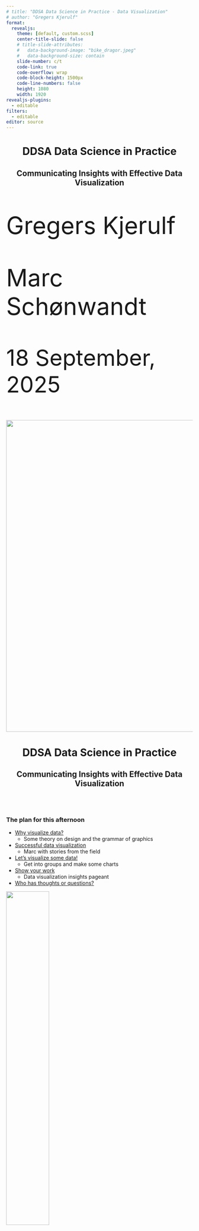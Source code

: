 ```yaml
---
# title: "DDSA Data Science in Practice - Data Visualization"
# author: "Gregers Kjerulf"
format: 
  revealjs:
    theme: [default, custom.scss]
    center-title-slide: false
    # title-slide-attributes:
    #   data-background-image: "bike_dragor.jpeg"
    #   data-background-size: contain
    slide-number: c/t
    code-link: true
    code-overflow: wrap
    code-block-height: 1500px
    code-line-numbers: false
    height: 1080
    width: 1920
revealjs-plugins: 
  - editable
filters: 
  - editable
editor: source
---
```


## 

````{=html}
<!---makes code chunk font larger
```css
.big-code{
  font-size: 125%  
}
```
--->
````

<center>
<h1>DDSA Data Science in Practice</h1>

<h2>Communicating Insights with Effective Data Visualization</h2>
</center>

::: {.absolute width="490px" height="113.333px" left="32.6667px" top="500px" style="font-size: 64px;"}
Gregers Kjerulf

Marc Schønwandt
:::

::: {.absolute width="540.667px" height="123px" left="30px" top="730px" style="font-size: 60px;"}
18 September, 2025
:::

![](images/cphr_talk_2.png){.absolute width="1300px" height="840px" left="635px" top="250px"}

## 

<center>
<h1>DDSA Data Science in Practice</h1>

<h2>Communicating Insights with Effective Data Visualization</h2>
</center>

<br> <br>

::: {.absolute left="30px" top="280px"}
<h3>The plan for this afternoon</h3>
:::

::: {.absolute left="30px" top="340px"}
::: incremental

-   [Why visualize data?](#why)
    -   Some theory on design and the grammar of graphics
-   [Successful data visualization](#success)
    -   Marc with stories from the field
-   [Let's visualize some data!](#doit)
    -   Get into groups and make some charts
-   [Show your work](#showit)
    -   Data visualization insights pageant
-   [Who has thoughts or questions?](#who)

:::
:::

![](images/prompt14_2025_sankey.png){.absolute top="340" left="1030" width="48%"}


## 

<center>

<h1>Why Visualize Data?</h1>

<br>

<h3>Scan the QR code or go to menti.com and use the code \_\_\_\_\_\_\_\_\_\_\_</h3>

*REPLACE QR on Thursday morning!!!*

![](images/mentimeter_ddsa_1.png)

## 

<center>

<h1>
Why Visualize Data?
<h1>

</center>

<h2>

:::: {style="text-align: left"}
::: incremental
-   *Information*

    -   [Examples: sports league tables, political polling charts]{style="font-size:0.70em"}
:::
::::

::: fragment
![](images/epl_table_110925.png){.absolute top="400" left="50" width="58%"}
:::

:::: fragment
![](images/nycmayor_0925_emerson.png){.absolute top="400" left="1180" width="35%"}

::: {.absolute left="50px" top="1040px" style="font-size: 24px;"}
*image sources: https://www.premierleague.com/en/tables and https://emersoncollegepolling.com/nyc-2025-mayor/*
:::
::::

</h2>

## 

<center>
<h1>Why Visualize Data?</h1>
</center>

<h2>

:::: {style="text-align: left"}
::: incremental
-   *Insights*
    -   [Examples: company dashboard in real time, annual / quarterly reports]{style="font-size:0.75em"}
:::
::::

</h2>

:::: fragment
![](images/statistiksdk_dash_econ.png){.absolute top="360" left="110" width="50%"}

::: {.absolute left="110px" top="1090px" style="font-size: 24px;"}
*image source: https://www.dst.dk/en/Statistik/temaer/overblik-dansk-oekonomi retrieved 11/09/2025*
:::
::::

## 

<center>
<h1>Why Visualize Data?</h1>
</center>

<h2>

:::: {style="text-align: left"}
::: incremental
-   *Persuasion*
    -   [Examples: research papers, data-driven blogs]{style="font-size:0.75em"}
:::
::::

:::: fragment
![](images/nrennie_30day2025_day_14.png){.absolute top="360" left="110" width="50%"}

::: {.absolute left="110px" top="1090px" style="font-size: 24px;"}
*image source: https://github.com/nrennie/30DayChartChallenge/tree/main/2025#day-14-kinship-made-with-r*
:::
::::

## 

<center>

<h1>What do we see in visualized data?</h1>

</center>

::: {.absolute left="40px" top="175px"}
<h2>Let's go back to that word cloud we created...</h2>
:::

::::: fragment
:::: {.absolute left="140px" top="280px" width="70%"}
::: {style="position: relative; padding-bottom: 56.25%; padding-top: 35px; height: 0; overflow: hidden;"}
<iframe sandbox="allow-scripts allow-same-origin allow-presentation" allowfullscreen="true" allowtransparency="true" frameborder="0" height="615" src="https://www.mentimeter.com/app/presentation/aln18p4uebgvvtbndoj2x4gutvs4ykd9/embed" style="position: absolute; top: 0; left: 0; width: 100%; height: 100%;" width="420">

</iframe>
:::
::::
:::::

:::: fragment
::: {.absolute left="40px" top="1050px"}
<h2>What are the visual properties you see in the word cloud?</h2>
:::
::::

## 

<center>
<h1>Data Viz Theory Time!</h1>
</center>

:::: fragment
::: {.absolute width="1245.38px" height="103.35px" left="40px" top="202px" style="font-size: 42px;"}
<h2>Let’s talk about the *Grammar of graphics*</h2>
:::
::::

:::: fragment
::: {.absolute width="492.8px" height="66.2644px" left="40px" top="354.33px" style="font-size: 44px;"}
<h3>What is grammar?</h3>
:::
::::

::::: fragment
::: {.absolute width="1445.69px" height="226.198px" left="118px" top="446.755px" style="font-size: 50px;"}
*The whole system and structure of a language or of languages in general, usually taken as consisting of syntax and morphology (including inflections) and sometimes also phonology and semantics.*
:::

::: {.absolute width="1445.69px" height="226.198px" left="118px" top="645px" style="font-size: 24px;"}
*Source: Oxford Languages via google*
:::
:::::

:::: fragment
::: {.absolute width="1245.38px" height="103.35px" left="40px" top="735px" style="font-size: 44px;"}
<h3>How we structure what we want to communicate.</h3>
:::
::::

## 

<center>
<h1>The Grammar of graphics</h1>
</center>

:::: fragment
::: {.absolute width="1400px" height="103.35px" left="40px" top="200px"}
<h2>Ok, so how does that apply to data visualization?</h2>
:::
::::

:::: fragment
::: {.absolute width="997.7px" height="167.089px" left="40px" top="300px" style="font-size: 52px;"}
It is a framework to describe the elements of a data graphic and guides our design choices.
:::
::::

:::: fragment
::: {.absolute width="997.7px" height="167.089px" left="40px" top="490px" style="font-size: 52px;"}
How we structure the data we want to communicate visually.
:::
::::

::::: fragment
::: {.absolute width="983.122px" height="154.599px" left="40px" top="680px" style="font-size: 52px;"}
Original concept by Leland Wilkinson, in his book, *The Grammar of Graphics*.
:::

::: {.absolute width="550px" height="428.78px" left="1166.7px" top="300px"}
<img src="images/grammarofgraphics_cover.jpg"/>
:::
:::::

## 

<center>

<h1>

The Grammar of graphics

<h1>

</center>

::: {.absolute left="40px" top="190px"}
<h2>Great, so what are the elements?</h2>
:::

:::: incremental
::: {.absolute left="140px" top="250px"}
<h2>
-   Data
-   Aesthetics
-   Scale
-   Geometric Objects
-   Statistics
-   Facets
-   Coordinate system

</h2>
:::
::::

## 

<center>

<h1>The Grammar of graphics</h1>

</center>

::: {.absolute left="40px" top="190px"}
<h2>Data</h2>
:::

::: {.absolute left="140px" top="275px"}
<h2>What are we going to display?</h2>
:::

![](images/whrdatata_glimpse.png){.absolute top="360" left="140" width="65%"}

## 

<center>

<h1>The Grammar of graphics</h1>

</center>

::: {.absolute left="40px" top="190px"}
<h2>Aesthetics</h2>
:::

::: {.absolute width="800px" height="300px" left="40px" top="300px" style="font-size: 38px;"}
<h2>
How we display the data using visual elements<br>such as: <br>
* color<br>
* size<br>
* axes<br>
* title<br>
* legend <br>
* annotation text </h2>
:::

::: {.absolute width="1200px" height="1000px" left="828.758px" top="293.02px"}
<img src="images/g_of_g_aesthetics.png" style="width:85.0%"/>
:::

## 

<center>

<h1>

The Grammar of graphics

<h1>

</center>

::: {.absolute left="40px" top="190px"}
<h2>Scale</h2>
:::

::: {.absolute width="750px" height="300px" left="40px" top="300px" style="font-size: 38px;"}
<h2>How do we display the data in relation to an objective point and/or in relation to the data points themselves?</h2>
:::

::: {.absolute width="1200px" height="1000px" left="828.758px" top="293.02px"}
<img src="images/g_of_g_scale.png" style="width:85.0%"/>
:::

## 

<center>

<h1>The Grammar of graphics</h1>

</center>

::: {.absolute left="40px" top="190px"}
<h2>Scale</h2>
:::

::: {.absolute left="40px" top="300px" style="font-size: 38px;"}
<h2>Why are the limits of your scales important?</h2>
:::

:::::: columns
::: {.column width="33%"}
![](images/g_of_g_scale1.png){.absolute left="40px" top="420px" width="32%"}
:::

::: {.column width="33%"}
![](images/g_of_g_scale2.png){.absolute left="670px" top="420px" width="32%"}
:::

::: {.column width="33%"}
![](images/g_of_g_scale3.png){.absolute left="1295px" top="420px" width="32%"}
:::
::::::

## 

<center>

<h1>The Grammar of graphics</h1>

</center>

::: {.absolute left="40px" top="190px"}
<h2>Geometric objects</h2>
:::

::: {.absolute left="140px" top="275px"}
<h2>What type & shapes of marks do we use?</h2>
:::

![](images/gosta_tempo_scatter.png){.absolute top="360" left="140" width="70%"}

::: {.absolute left="140px" top="1040px" style="font-size: 24px;"}
*Source: https://www.gregdubrow.io/2021/02/27/sad-songs-pretty-charts-a-gosta-berling-music-data-visualization/*
:::

## 

<center>

<h1>

The Grammar of graphics

<h1>

</center>

::: {.absolute left="40px" top="190px"}
<h2>Statistics</h2>
:::

::: {.absolute left="140px" top="275px"}
<h2>How do we measure and analyze the data?</h2>
:::

![](images/regression_predact.png){.absolute width="1000px" height="533px" top="375" left="100"} ![](images/correlation_heatmap.png){.absolute width="720px" height="720px" top="375" left="1140"}

::: {.absolute left="100px" top="1040px" style="font-size: 24px;"}
*Source: https://www.gregdubrow.io/posts/my-year-of-riding-danishly/*
:::

## 

<center>

<h1>The Grammar of graphics</h1>

</center>

::: {.absolute left="40px" top="190px"}
<h2>Facets</h2>
:::

::: {.absolute left="140px" top="275px"}
<h2>Small multiples for complex visualization</h2>
:::

![](images/prompt28_degsall_2025.jpg){.absolute top="360" left="140" width="70%"}

::: {.absolute left="140px" top="1090px" style="font-size: 24px;"}
*Source: https://www.gregdubrow.io/posts/30-day-chart-challenge-2025/#prompt28*
:::

## 

<center>

<h1>The Grammar of graphics</h1>

</center>

::: {.absolute left="40px" top="190px"}
<h2>Coordinate systems</h2>
:::

::: {.absolute left="140px" top="275px"}
<h2>How do we position the data in the chart?</h2>
:::

::: {.absolute left="140px" top="375px"}
<h3>Cartesian: Each point at a spot identified by the axes</h3>
:::

![](images/gosta_tempo_scatter.png){.absolute top="460" left="140" width="45%"}

![](images/g_of_g_aesthetics.png){.absolute top="460" left="1020" width="45%"}

## 

<center>

<h1>The Grammar of graphics</h1>

</center>

::: {.absolute left="40px" top="190px"}
<h2>Coordinate systems</h2>
:::

::: {.absolute left="140px" top="275px"}
<h2>How do we position the data in the chart?</h2>
:::

::: {.absolute width="700px" height="300px" left="140px" top="370px"}
<h3>Mapping:<br>
Each point at a spot identified by the axes within defined boundaries.</h3>
:::

![](images/ssgi1219_crowflies.png){.absolute top="370" left="890" width="40%"}

## 

<center>

<h1>Tools of the Trade</h1>

</center>

::: fragment
<h2>It used to be ink and paper...</h2>
:::

:::: fragment
![](images/Minard.png){width="\"90%"}

::: {.absolute width="1691.87px" height="71.6504px" left="-400px" top="1020px" style="font-size: 28px; text-align: right;"}
*Charles Joseph Minard - Map of successive losses of men of the French Army in the Russian campaign 1812-1813*
:::
::::

## 

<center>

<h1>Tools of the Trade</h1>

</center>

<h2>It used to be ink and paper...</h2>

:::: fragment
![](images/dubois-infographics.jpg){.absolute top="200" left="105" width="42%"}

::: {.absolute left="105px" top="550px" style="font-size: 32px;"}
*WEB DuBois infographics from Paris Expo*
:::
::::

:::: fragment
![](images/nighingale_rose.jpg){.absolute top="610" left="145" width="38%"}

::: {.absolute left="145px" top="1075px" style="font-size: 32px;"}
*Florence Nightingale rose plot*
:::
::::

:::: fragment
![](images/Snow-cholera-map-1.jpg){.absolute top="290" left="1070" width="40%"}

::: {.absolute left="1070px" top="1020px" style="font-size: 32px;"}
*John Snow cholera map*
:::
::::

## 

<center>

<h1>Tools of the Trade</h1>

</center>

::: fragment
![](images/r_shiny.jpg){.absolute top="110" left="270" width="25%"}
:::

::: fragment
![](images/quarto2.jpg){.absolute top="317" left="270" width="23%"}
:::

::: fragment
![](images/python_streamlit.jpg){.absolute top="560" left="270" width="23%"}
:::

::: fragment
![](images/tableau1.jpg){.absolute top="110" left="840" width="41%"}
:::

::: fragment
![](images/power_bi.jpg){.absolute top="330" left="840" width="20%"}
:::

::: fragment
![](images/d3.jpg){.absolute top="330" left="1245" width="20%"}
:::

::: fragment
![](images/datawrapper.jpg){.absolute top="800" left="270" width="25%"}
:::

::: fragment
![](images/observable.png){.absolute top="1010" left="270" width="25%"}
:::

::: fragment
![](images/looker.jpg){.absolute top="770" left="890" width="15%"}
:::

::: fragment
![](images/excel.png){.absolute top="790" left="1270" width="17%"}
:::

## 

<center>

<h1>For inspiration! Data Visualization Resources</h1>

</center>

::: fragment
![](images/colin_ware_visualthinking.jpg){.absolute top="130" left="190" width="20%"}
:::

::: fragment
![](images/tuftebooks_stacked.jpeg){.absolute top="130" left="670" width="30%"}
:::

::: fragment
![](images/grammarofgraphics_cover.jpg){.absolute top="130" left="1330" width="20%"}
:::

::: fragment
![](images/swd_books.png){.absolute top="670" left="170" width="30%"}
:::

::: fragment
![](images/healy%20datavizbook.jpeg){.absolute top="620" left="840" width="20%"}
:::

::: fragment
![](images/visualize_this_nathan_yau.jpg){.absolute top="730" left="1330" width="20%"}
:::

## 

<center>

<h1>Data Visualization Success Stories</h1>
<h1>with Marc Schønwandt</h1>

</center>


## 

<center>

<h1>Let's Get Creating!</h1>

</center>

<h2>

-   Divide by preferred tool and level of expertise

-   Data source: World Happiness Report

</h2>

![](images/whrdatata_glimpse.png){.absolute width="1000px" height="533px" top="375" left="100"}

:::: fragment
::: {.absolute left="1200px" top="410px"}
<h3>Bar chart?</h3>
:::
::::

:::: fragment
::: {.absolute left="1200px" top="510px"}
<h3>Scatter plot?</h3>
:::
::::

:::: fragment
::: {.absolute left="1200px" top="610px"}
<h3>Time series?</h3>
:::
::::

:::: fragment
::: {.absolute left="1200px" top="710px"}
<h3>Map?</h3>
:::
::::

:::: fragment
::: {.absolute left="1200px" top="810px"}
<h3>Something else?</h3>
:::
::::

:::: fragment
::: {.absolute left="100px" top="950px"}
<h3>Create a visualization to communicate noteworthy insights from the data.</h3>
:::
::::


## 

<center><h1> What thoughts or questions do you have? </h1></center>


::: {.absolute top="200" left="500"}
![](images/potato_nugget_chair.jpg){width="65%" fig-alt="a tuxedo cat and a grey tabby sit under a ddining table waiting for food"}
:::

## 

## 

<center>

<h1>Thank You!</h1>

</center>

<h2>Keep in touch:</h2> 

<h2>**Marc**</h2>
<br>
<h2>**Gregers**</h2>
<h2> {{< fa laptop >}}&nbsp; &nbsp;[gregdubrow.io/](https://www.gregdubrow.io)</h2>
<h2> {{< fa brands github >}} &nbsp; &nbsp;[github.com/greg-dubrow](https://github.com/greg-dubrow)</h2>
<h2> {{< fa brands linkedin >}} &nbsp; &nbsp; [linkedin.com/in/dubrowg](https://www.linkedin.com/in/dubrowg/)</h2>
<h2> {{< fa brands bluesky >}} &nbsp; &nbsp;[bsky.app/profile/gregerskjerulf.bsky.social](https://bsky.app/profile/gregerskjerulf.bsky.social) </h2>
